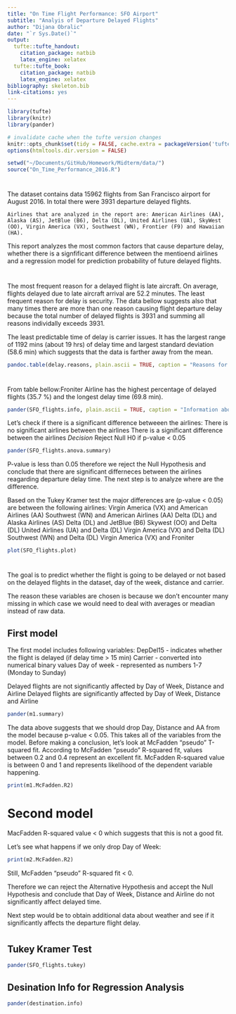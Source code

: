 ```yaml
---
title: "On Time Flight Performance: SFO Airport"
subtitle: "Analyis of Departure Delayed Flights"
author: "Dijana Obralic"
date: "`r Sys.Date()`"
output:
  tufte::tufte_handout:
    citation_package: natbib
    latex_engine: xelatex
  tufte::tufte_book:
    citation_package: natbib
    latex_engine: xelatex
bibliography: skeleton.bib
link-citations: yes
---
```


```r
library(tufte)
library(knitr)
library(pander)

# invalidate cache when the tufte version changes
knitr::opts_chunk$set(tidy = FALSE, cache.extra = packageVersion('tufte'))
options(htmltools.dir.version = FALSE)

setwd("~/Documents/GitHub/Homework/Midterm/data/")
source("On_Time_Performance_2016.R")
```

# \textbf{Introduction} 

The dataset contains data 15962 flights from San Francisco airport for August 2016.  In total there were 3931 departure delayed flights.\par 

```marginfigure
Airlines that are analyzed in the report are: American Airlines (AA), Alaska (AS), JetBlue (B6), Delta (DL), United Airlines (UA), SkyWest (OO), Virgin America (VX), Southwest (WN), Frontier (F9) and Hawaiian (HA).
```
This report analyzes the most common factors that cause departure delay, whether there is a signfificant difference between the mentioend airlines and a regression model for prediction probability of future delayed flights. 

# \textbf{Descriptive Analysis}

The most frequent reason for a delayed flight is late aircraft.  On average, flights delayed due to late aircraft arrival are 52.2 minutes. The least frequent reason for delay is security. The data bellow suggests also that many times there are more than one reason causing flight departure delay because the total number of delayed flights is 3931 and summing all reasons individally exceeds 3931. \par
The least predictable time of delay is carrier issues. It has the largest range of 1192 mins (about 19 hrs) of delay time and largest standard deviation (58.6 min) which suggests that the data is farther away from the mean. 

```r
pandoc.table(delay.reasons, plain.ascii = TRUE, caption = "Reasons for departure delay")
```


# \textbf{Is there a difference between the airlines: ANOVA} 

From table bellow:Froniter Airline has the highest percentage of delayed flights (35.7 %) and the longest delay time (69.8 min).

```r
pander(SFO_flights.info, plain.ascii = TRUE, caption = "Information about airines")
```

Let's check if there is a significant difference betweeen the airlines: \par

\textbf{H0} There is no significant airlines between the airlines\par
\textbf{Ha} There is a significant difference between the airlines \par


_Decision_ Reject Null H0 if p-value < 0.05 \par




```r
pander(SFO_flights.anova.summary)
```


P-value is less than 0.05 therefore we reject the Null Hypothesis and conclude that there are significant differneces between the airlines reagarding departure delay time. The next step is to analyze where are the difference. 

Based on the Tukey Kramer test \footnote{Detailed analysis of Tukey Kramer test in the Appendix} the major differences are (p-value < 0.05) are between the following airlines: \par
Virgin America (VX) and American Airlines (AA) \par
Southwest (WN) and American Airlines (AA)\par
Delta (DL) and Alaska Airlines (AS) \par
Delta (DL) and JetBlue (B6) \par
Skywest (OO) and Delta (DL) \par
United Airlines (UA) and Delta (DL) \par
Virgin America (VX) and Delta (DL) \par
Southwest (WN) and Delta (DL) \par
Virgin America (VX) and Froniter \par



```r
plot(SFO_flights.plot)
```
\footnote {The graph shows dispersion of departure flight delay time among different airlines}

# \textbf{What is the probability that my flight is going to be delayed: Logistic regressions} 

The goal is to predict whether the flight is going to be delayed or not based on the delayed flights in the dataset, day of the week, distance and carrier. \par
The reason these variables are chosen is because we don't encounter many missing in which case we would need to deal with averages or meadian instead of raw data. 

## First model

The first model includes following variables: \par
DepDel15 - indicates whether the flight is delayed (if delay time > 15 min)\par
Carrier - converted into numerical binary values \par
Day of week - represented as numbers 1-7 (Monday to Sunday)\par

\textbf{H0} Delayed flights are not  significantly affected by Day of Week, Distance and Airline
\textbf{Ha} Delayed flights are significantly affected by Day of Week, Distance and Airline

```r
pander(m1.summary)
```
The data above suggests that we should drop Day, Distance and AA from the model because p-value < 0.05. This takes all of the variables from the model. Before making a conclusion, let's look at McFadden "pseudo" T-squared fit.\par
According to McFadden "pseudo" R-squared fit, values between 0.2 and 0.4 represent an excellent fit. McFadden R-squared value is between 0 and 1 and represents likelihood of the dependent variable happening. \par

```r
print(m1.McFadden.R2)
```

# Second model
MacFadden R-squared value  < 0 which suggests that this is not a good fit. 

Let's see what happens if we only drop Day of Week: 

```r
print(m2.McFadden.R2)
```

Still, McFadden "pseudo" R-squared fit < 0. 

Therefore we can reject the Alternative Hypothesis and accept the Null Hypothesis and conclude that Day of Week, Distance and Airline do not significantly affect delayed time. \par
Next step would be to obtain additional data about weather and see if it significantly affects the departure flight delay. 



# \textbf{Appendix}

## Tukey Kramer Test
```r
pander(SFO_flights.tukey)
```

## Desination Info for Regression Analysis
```r
pander(destination.info)
```